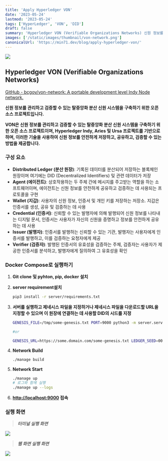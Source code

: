 ```yaml
---
title: 'Apply Hyperledger VON'
date: '2023-05-24'
lastmod: '2023-05-24'
tags: ['HyperLedger', 'VON', 'DID']
draft: false
summary: 'Hyperledger VON (Verifiable Organizations Networks) 신원 정보를 관리하고 검증할 수 있는 탈중앙화 분산 신원 시스템을 구축하기 위한 오픈 소스 프로젝트실행'
images: ['/static/images/thumbnail/von-network.png']
canonicalUrl: 'https://min71.dev/blog/apply-hyperledger-von/'
---
```


![](/static/images/thumbnail/von-network.png)

## Hyperledger VON (Verifiable Organizations Networks)

[GitHub - bcgov/von-network: A portable development level Indy Node network.](https://github.com/bcgov/von-network)

**신원 정보를 관리하고 검증할 수 있는 탈중앙화 분산 신원 시스템을 구축하기 위한 오픈 소스 프로젝트입니다.**

**VON은 신원 정보를 관리하고 검증할 수 있는 탈중앙화 분산 신원 시스템을 구축하기 위한 오픈 소스 프로젝트이며, Hyperledger Indy, Aries 및 Ursa 프로젝트를 기반으로 하며, 이러한 기술을 사용하여 신원 정보를 안전하게 저장하고, 공유하고, 검증할 수 있는 방법을 제공합니다.**

### 구성 요소

- **Distributed Ledger (분산 원장)**: 기록된 데이터를 분산되어 저장하는 블록체인 원장이며 여기에는 DID (Decentralized Identifiers) 및 관련 데이터가 저장
- **Agent (에이전트)**: 상호작용하는 두 주체 간에 메시지를 주고받는 역할을 하는 소프트웨어이며, 에이전트는 신원 정보를 안전하게 공유하고 검증하는 데 사용되는 프로토콜을 구현
- **Wallet (지갑)**: 사용자의 신원 정보, 인증서 및 개인 키를 저장하는 저장소. 지갑은 인증서를 생성, 공유 및 검증하는 데 사용
- **Credential (인증서)**: 신뢰할 수 있는 발행자에 의해 발행되어 신원 정보를 나타내는 디지털 문서, 인증서는 사용자가 자신의 신원을 증명하고 정보를 안전하게 공유하는 데 사용
- **Issuer (발행자)**: 인증서를 발행하는 신뢰할 수 있는 기관, 발행자는 사용자에게 인증서를 발행하고, 이를 검증하는 요청자에게 제공
- **Verifier (검증자)**: 발행된 인증서의 유효성을 검증하는 주체, 검증자는 사용자가 제공한 인증서를 분석하고, 발행자에게 질의하여 그 유효성을 확인

### Docker Compose로 실행하기

1. **Git clone 및 pyhton, pip, docker 설치**
2. **server requirement설치**

   ```bash
   pip3 install -r server/requirements.txt
   ```

3. **서버를 실행하고 제네시스 파일을 지정하거나 제네시스 파일을 다운로드할 URL을 지정할 수 있으며 이 원장에 연결하는 데 사용할 DID의 시드를 지정**

   ```bash
   GENESIS_FILE=/tmp/some-genesis.txt PORT=9000 python3 -m server.server

   #or

   GENESIS_URL=https://some.domain.com/some-genesis.txt LEDGER_SEED=000000000000000000000000SomeSeed PORT=9000 python3 -m server.server
   ```

4. **Network Build**

   ```bash
   ./manage build
   ```

5. **Network Start**

   ```bash
   ./manage up
   # 로그와 함께 실행
   ./manage up --logs
   ```

6. **[http://localhost:9000](http://localhost:9000) 접속**

### 실행 화면

> **_터미널 실행 화면_**

![](/static/images/hyperledger/von-execute-in-terminal.png)

> **_웹 화면 실행 화면_**

![](/static/images/hyperledger/von-execute-in-web.png)
